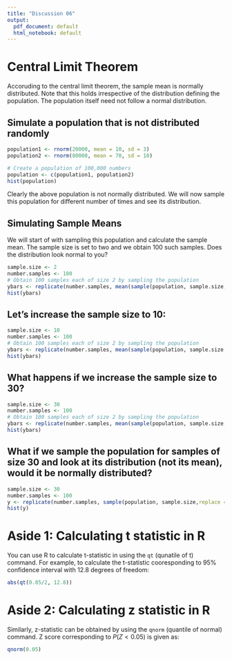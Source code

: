```yaml
---
title: "Discussion 06"
output:
  pdf_document: default
  html_notebook: default
---
```


# Central Limit Theorem

Accoruding to the central limit theorem, the sample mean is normally
distributed. Note that this holds irrespective of the distribution
defining the population. The population itself need not follow a
normal distribution.

## Simulate a population that is not distributed randomly
```r
population1 <- rnorm(20000, mean = 10, sd = 3)
population2 <- rnorm(80000, mean = 70, sd = 10)

# Create a population of 100,000 numbers
population <- c(population1, population2)
hist(population)
```

Clearly the above population is not normally distributed.
We will now sample this population for different number of times
and see its distribution.

## Simulating Sample Means

We will start of with sampling this population and calculate the sample mean. The
sample size is set to two and we obtain 100 such samples. Does the
distribution look normal to you?

```r
sample.size <- 2
number.samples <- 100
# Obtain 100 samples each of size 2 by sampling the population
ybars <- replicate(number.samples, mean(sample(population, sample.size,replace = TRUE)))
hist(ybars)
```


## Let's increase the sample size to 10:

```r
sample.size <- 10
number.samples <- 100
# Obtain 100 samples each of size 2 by sampling the population
ybars <- replicate(number.samples, mean(sample(population, sample.size, replace = TRUE)))
hist(ybars)
```

## What happens if we increase the sample size to 30?

```r
sample.size <- 30
number.samples <- 100
# Obtain 100 samples each of size 2 by sampling the population
ybars <- replicate(number.samples, mean(sample(population, sample.size, replace = TRUE)))
hist(ybars)
```





## What if we sample the population for samples of size 30 and look at its distribution (not its mean), would it be normally distributed?

```r
sample.size <- 30
number.samples <- 100
y <- replicate(number.samples, sample(population, sample.size,replace = TRUE))
hist(y)
```

# Aside 1: Calculating t statistic in R

You can use R to calculate t-statistic in using the `qt` (qunatile of t) command.
For example, to calculate the t-statistic cooresponding to 95% confidence interval
with 12.8 degrees of freedom:

```r
abs(qt(0.05/2, 12.8))
```

# Aside 2: Calculating z statistic in R

Similarly, z-statistic can be obtained by using the `qnorm` (quantile of normal) command.
Z score corresponding to $P(Z<0.05)$ is given as:

```r
qnorm(0.05)
```


